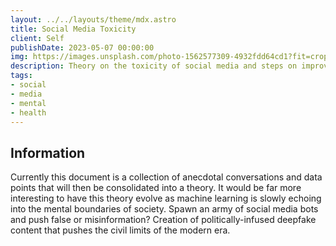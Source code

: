 ```yaml
---
layout: ../../layouts/theme/mdx.astro
title: Social Media Toxicity
client: Self
publishDate: 2023-05-07 00:00:00
img: https://images.unsplash.com/photo-1562577309-4932fdd64cd1?fit=crop&w=1400&h=700&q=75
description: Theory on the toxicity of social media and steps on improving its depths within our mental state.
tags:
- social
- media
- mental
- health
---
```


## Information

Currently this document is a collection of anecdotal conversations and data points that will then be consolidated into a theory.
It would be far more interesting to have this theory evolve as machine learning is slowly echoing into the mental boundaries of society.
Spawn an army of social media bots and push false or misinformation?
Creation of politically-infused deepfake content that pushes the civil limits of the modern era.
